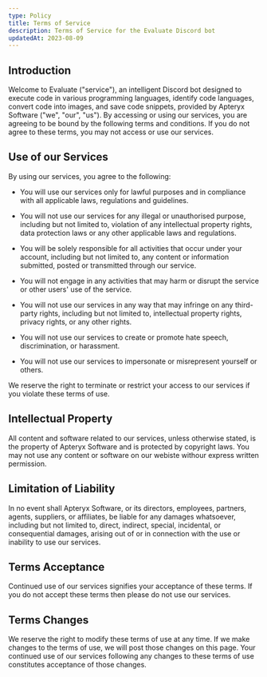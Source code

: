 ---
type: Policy
title: Terms of Service
description: Terms of Service for the Evaluate Discord bot
updatedAt: 2023-08-09
---

## Introduction

Welcome to Evaluate ("service"), an intelligent Discord bot designed to execute code in various programming languages, identify code languages, convert code into images, and save code snippets, provided by Apteryx Software ("we", "our", "us"). By accessing or using our services, you are agreeing to be bound by the following terms and conditions. If you do not agree to these terms, you may not access or use our services.

## Use of our Services

By using our services, you agree to the following:

- You will use our services only for lawful purposes and in compliance with all applicable laws, regulations and guidelines.

- You will not use our services for any illegal or unauthorised purpose, including but not limited to, violation of any intellectual property rights, data protection laws or any other applicable laws and regulations.

- You will be solely responsible for all activities that occur under your account, including but not limited to, any content or information submitted, posted or transmitted through our service.

- You will not engage in any activities that may harm or disrupt the service or other users' use of the service.

- You will not use our services in any way that may infringe on any third-party rights, including but not limited to, intellectual property rights, privacy rights, or any other rights.

- You will not use our services to create or promote hate speech, discrimination, or harassment.

- You will not use our services to impersonate or misrepresent yourself or others.

We reserve the right to terminate or restrict your access to our services if you violate these terms of use.

## Intellectual Property

All content and software related to our services, unless otherwise stated, is the property of Apteryx Software and is protected by copyright laws. You may not use any content or software on our webiste withour express written permission.

## Limitation of Liability

In no event shall Apteryx Software, or its directors, employees, partners, agents, suppliers, or affiliates, be liable for any damages whatsoever, including but not limited to, direct, indirect, special, incidental, or consequential damages, arising out of or in connection with the use or inability to use our services.

## Terms Acceptance

Continued use of our services signifies your acceptance of these terms. If you do not accept these terms then please do not use our services.

## Terms Changes

We reserve the right to modify these terms of use at any time. If we make changes to the terms of use, we will post those changes on this page. Your continued use of our services following any changes to these terms of use constitutes acceptance of those changes.
